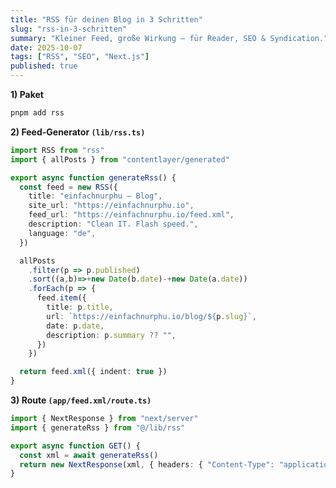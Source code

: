 ```yaml
---
title: "RSS für deinen Blog in 3 Schritten"
slug: "rss-in-3-schritten"
summary: "Kleiner Feed, große Wirkung – für Reader, SEO & Syndication."
date: 2025-10-07
tags: ["RSS", "SEO", "Next.js"]
published: true
---
```


**1) Paket**
```bash
pnpm add rss

```
**2) Feed-Generator `(lib/rss.ts)`**

```ts
import RSS from "rss"
import { allPosts } from "contentlayer/generated"

export async function generateRss() {
  const feed = new RSS({
    title: "einfachnurphu – Blog",
    site_url: "https://einfachnurphu.io",
    feed_url: "https://einfachnurphu.io/feed.xml",
    description: "Clean IT. Flash speed.",
    language: "de",
  })

  allPosts
    .filter(p => p.published)
    .sort((a,b)=>+new Date(b.date)-+new Date(a.date))
    .forEach(p => {
      feed.item({
        title: p.title,
        url: `https://einfachnurphu.io/blog/${p.slug}`,
        date: p.date,
        description: p.summary ?? "",
      })
    })

  return feed.xml({ indent: true })
}


```

**3) Route `(app/feed.xml/route.ts)`**
```ts
import { NextResponse } from "next/server"
import { generateRss } from "@/lib/rss"

export async function GET() {
  const xml = await generateRss()
  return new NextResponse(xml, { headers: { "Content-Type": "application/xml; charset=utf-8" } })
}

```